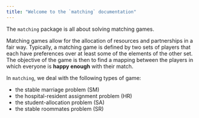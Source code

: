 ```yaml
---
title: "Welcome to the `matching` documentation"
---
```


The `matching` package is all about solving matching games.

Matching games allow for the allocation of resources and partnerships in a fair
way. Typically, a matching game is defined by two sets of players that each
have preferences over at least some of the elements of the other set. The
objective of the game is then to find a mapping between the players in which
everyone is **happy enough** with their match.

In `matching`, we deal with the following types of game:

- the stable marriage problem (SM)
- the hospital-resident assignment problem (HR)
- the student-allocation problem (SA)
- the stable roommates problem (SR)
